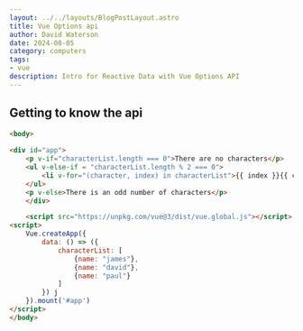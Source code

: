 ```yaml
---
layout: ../../layouts/BlogPostLayout.astro
title: Vue Options api
author: David Waterson
date: 2024-08-05
category: computers
tags:
- vue
description: Intro for Reactive Data with Vue Options API
---
```



## Getting to know the api 

```html
<body>
        
<div id="app">
    <p v-if="characterList.length === 0">There are no characters</p>
    <ul v-else-if = "characterList.length % 2 === 0">
        <li v-for="(character, index) in characterList">{{ index }}{{ character.name}}</li>
    </ul>
    <p v-else>There is an odd number of characters</p>
    </div>  

    <script src="https://unpkg.com/vue@3/dist/vue.global.js"></script>
<script>
    Vue.createApp({
        data: () => ({
            characterList: [
                {name: "james"},
                {name: "david"},
                {name: "paul"}
            ]
        }) j
    }).mount('#app')
</script>
</body>
```

